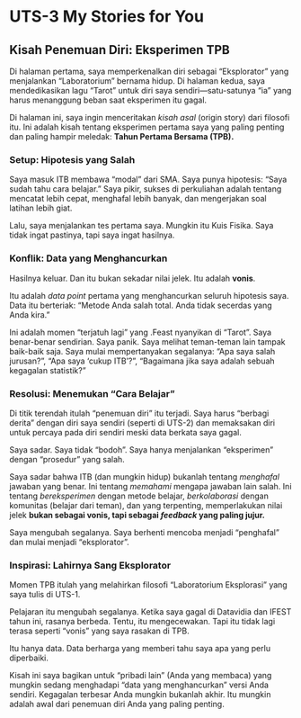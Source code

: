# UTS-3 My Stories for You

## Kisah Penemuan Diri: Eksperimen TPB

Di halaman pertama, saya memperkenalkan diri sebagai "Eksplorator" yang menjalankan "Laboratorium" bernama hidup. Di halaman kedua, saya mendedikasikan lagu "Tarot" untuk diri saya sendiri—satu-satunya "ia" yang harus menanggung beban saat eksperimen itu gagal.

Di halaman ini, saya ingin menceritakan *kisah asal* (origin story) dari filosofi itu. Ini adalah kisah tentang eksperimen pertama saya yang paling penting dan paling hampir meledak: **Tahun Pertama Bersama (TPB).**

### Setup: Hipotesis yang Salah

Saya masuk ITB membawa "modal" dari SMA. Saya punya hipotesis: "Saya sudah tahu cara belajar." Saya pikir, sukses di perkuliahan adalah tentang mencatat lebih cepat, menghafal lebih banyak, dan mengerjakan soal latihan lebih giat.

Lalu, saya menjalankan tes pertama saya. Mungkin itu Kuis Fisika. Saya tidak ingat pastinya, tapi saya ingat hasilnya.

### Konflik: Data yang Menghancurkan

Hasilnya keluar. Dan itu bukan sekadar nilai jelek. Itu adalah **vonis**.

Itu adalah *data point* pertama yang menghancurkan seluruh hipotesis saya. Data itu berteriak: "Metode Anda salah total. Anda tidak secerdas yang Anda kira."

Ini adalah momen "terjatuh lagi" yang .Feast nyanyikan di "Tarot". Saya benar-benar sendirian. Saya panik. Saya melihat teman-teman lain tampak baik-baik saja. Saya mulai mempertanyakan segalanya: "Apa saya salah jurusan?", "Apa saya 'cukup ITB'?", "Bagaimana jika saya adalah sebuah kegagalan statistik?"

### Resolusi: Menemukan "Cara Belajar"

Di titik terendah itulah "penemuan diri" itu terjadi. Saya harus "berbagi derita" dengan diri saya sendiri (seperti di UTS-2) dan memaksakan diri untuk percaya pada diri sendiri meski data berkata saya gagal.

Saya sadar. Saya tidak "bodoh". Saya hanya menjalankan "eksperimen" dengan "prosedur" yang salah.

Saya sadar bahwa ITB (dan mungkin hidup) bukanlah tentang *menghafal* jawaban yang benar. Ini tentang *memahami* mengapa jawaban lain salah. Ini tentang *bereksperimen* dengan metode belajar, *berkolaborasi* dengan komunitas (belajar dari teman), dan yang terpenting, memperlakukan nilai jelek **bukan sebagai vonis, tapi sebagai *feedback* yang paling jujur.**

Saya mengubah segalanya. Saya berhenti mencoba menjadi "penghafal" dan mulai menjadi "eksplorator".

### Inspirasi: Lahirnya Sang Eksplorator

Momen TPB itulah yang melahirkan filosofi "Laboratorium Eksplorasi" yang saya tulis di UTS-1.

Pelajaran itu mengubah segalanya. Ketika saya gagal di Datavidia dan IFEST tahun ini, rasanya berbeda. Tentu, itu mengecewakan. Tapi itu tidak lagi terasa seperti "vonis" yang saya rasakan di TPB.

Itu hanya data. Data berharga yang memberi tahu saya apa yang perlu diperbaiki.

Kisah ini saya bagikan untuk "pribadi lain" (Anda yang membaca) yang mungkin sedang menghadapi "data yang menghancurkan" versi Anda sendiri. Kegagalan terbesar Anda mungkin bukanlah akhir. Itu mungkin adalah awal dari penemuan diri Anda yang paling penting.

<!-- A story about my oldest daughter [Gaun Pemngantin Gladys](<https://azrl.wordpress.com/2020/07/18/gaun-pengantin-gladys/#comment-28004>)

A message to my daughter [The Child Who Learned to Walk at the Disneyland](<https://azrl.wordpress.com/2021/10/06/the-child-who-learned-to-walk-at-the-disneyland/>)

A story for my students [Fly Eagle Fly](<https://azrl.wordpress.com/2008/04/21/fly-my-eagle-fly/>)

A (true) story for my teachers [Sang Mahaguru, Sang Mahaputera](<https://azrl.wordpress.com/2012/11/28/perginya-sang-mahaputera-dan-mahaguru-berkemeja-putih/)

Teasing story
{{< video https://www.youtube.com/watch?v=Dg_4PbBlBf4 >}} -->